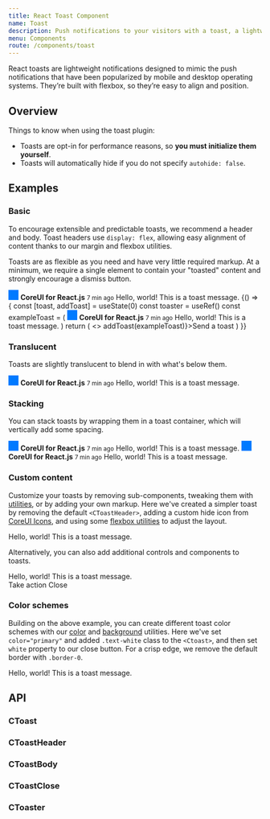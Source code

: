 ```yaml
---
title: React Toast Component
name: Toast
description: Push notifications to your visitors with a toast, a lightweight and easily customizable alert message.
menu: Components
route: /components/toast
---
```



React toasts are lightweight notifications designed to mimic the push notifications that have been popularized by mobile and desktop operating systems. They’re built with flexbox, so they’re easy to align and position.

## Overview

Things to know when using the toast plugin:

- Toasts are opt-in for performance reasons, so **you must initialize them yourself**.
- Toasts will automatically hide if you do not specify `autohide: false`.

## Examples

### Basic

To encourage extensible and predictable toasts, we recommend a header and body. Toast headers use `display: flex`, allowing easy alignment of content thanks to our margin and flexbox utilities.

Toasts are as flexible as you need and have very little required markup. At a minimum, we require a single element to contain your "toasted" content and strongly encourage a dismiss button.

<Playground>
  <CToast title="CoreUI for React.js" autohide={false}>
    <CToastHeader close>
      <svg
        className="rounded me-2"
        width="20"
        height="20"
        xmlns="http://www.w3.org/2000/svg"
        preserveAspectRatio="xMidYMid slice"
        focusable="false"
        role="img"
      >
        <rect width="100%" height="100%" fill="#007aff"></rect>
      </svg>
      <strong className="me-auto">CoreUI for React.js</strong>
      <small>7 min ago</small>
    </CToastHeader>
    <CToastBody>Hello, world! This is a toast message.</CToastBody>
  </CToast>
</Playground>

<Playground>
  {() => {
    const [toast, addToast] = useState(0)
    const toaster = useRef()
    const exampleToast = (
      <CToast title="CoreUI for React.js">
        <CToastHeader close>
          <svg
            className="rounded me-2"
            width="20"
            height="20"
            xmlns="http://www.w3.org/2000/svg"
            preserveAspectRatio="xMidYMid slice"
            focusable="false"
            role="img"
          >
            <rect width="100%" height="100%" fill="#007aff"></rect>
          </svg>
          <strong className="me-auto">CoreUI for React.js</strong>
          <small>7 min ago</small>
        </CToastHeader>
        <CToastBody>Hello, world! This is a toast message.</CToastBody>
      </CToast>
    )
    return (
      <>
        <CButton onClick={() => addToast(exampleToast)}>Send a toast</CButton>
        <CToaster ref={toaster} push={toast} placement="top-end" />
      </>
    )
  }}
</Playground>

### Translucent

Toasts are slightly translucent to blend in with what's below them.

<Playground>
  <div className="bg-dark p-3">
    <CToast title="CoreUI for React.js" autohide={false}>
      <CToastHeader close>
        <svg
          className="rounded me-2"
          width="20"
          height="20"
          xmlns="http://www.w3.org/2000/svg"
          preserveAspectRatio="xMidYMid slice"
          focusable="false"
          role="img"
        >
          <rect width="100%" height="100%" fill="#007aff"></rect>
        </svg>
        <strong className="me-auto">CoreUI for React.js</strong>
        <small>7 min ago</small>
      </CToastHeader>
      <CToastBody>Hello, world! This is a toast message.</CToastBody>
    </CToast>
  </div>
</Playground>

### Stacking

You can stack toasts by wrapping them in a toast container, which will vertically add some spacing.

<Playground>
  <CToaster>
    <CToast title="CoreUI for React.js" autohide={false}>
      <CToastHeader close>
        <svg
          className="rounded me-2"
          width="20"
          height="20"
          xmlns="http://www.w3.org/2000/svg"
          preserveAspectRatio="xMidYMid slice"
          focusable="false"
          role="img"
        >
          <rect width="100%" height="100%" fill="#007aff"></rect>
        </svg>
        <strong className="me-auto">CoreUI for React.js</strong>
        <small>7 min ago</small>
      </CToastHeader>
      <CToastBody>Hello, world! This is a toast message.</CToastBody>
    </CToast>
    <CToast title="CoreUI for React.js" autohide={false}>
      <CToastHeader close>
        <svg
          className="rounded me-2"
          width="20"
          height="20"
          xmlns="http://www.w3.org/2000/svg"
          preserveAspectRatio="xMidYMid slice"
          focusable="false"
          role="img"
        >
          <rect width="100%" height="100%" fill="#007aff"></rect>
        </svg>
        <strong className="me-auto">CoreUI for React.js</strong>
        <small>7 min ago</small>
      </CToastHeader>
      <CToastBody>Hello, world! This is a toast message.</CToastBody>
    </CToast>
  </CToaster>
</Playground>

### Custom content

Customize your toasts by removing sub-components, tweaking them with [utilities](https://coreui.io/docs/4.0/utilities/api), or by adding your own markup. Here we've created a simpler toast by removing the default `<CToastHeader>`, adding a custom hide icon from [CoreUI Icons](https://icons.coreui.io), and using some [flexbox utilities](https://coreui.io/docs/4.0/utilities/flex) to adjust the layout.

<Playground>
  <CToast autohide={false} className="align-items-center">
    <div className="d-flex">
      <CToastBody>Hello, world! This is a toast message.</CToastBody>
      <CToastClose className="me-2 m-auto" />
    </div>
  </CToast>
</Playground>


Alternatively, you can also add additional controls and components to toasts.

<Playground>
  <CToast autohide={false}>
    <CToastBody>
      Hello, world! This is a toast message.
      <div className="mt-2 pt-2 border-top">
        <CButton type="button" color="primary" size="sm">
          Take action
        </CButton>
        <CToastClose component={CButton} color="secondary" size="sm" className="ms-1">Close</CToastClose>
      </div>
    </CToastBody>
  </CToast>
</Playground>

### Color schemes

Building on the above example, you can create different toast color schemes with our [color](https://coreui.io/docs/4.0/utilities/colors) and [background](https://coreui.io/docs/4.0//utilities/background) utilities. Here we've set `color="primary"` and added `.text-white` class to the `<Ctoast>`, and then set `white` property to our close button. For a crisp edge, we remove the default border with `.border-0`.

<Playground>
  <CToast autohide={false} color="primary" className="text-white align-items-center">
    <div className="d-flex">
      <CToastBody>Hello, world! This is a toast message.</CToastBody>
      <CToastClose className="me-2 m-auto" white/>
    </div>
  </CToast>
</Playground>

## API

### CToast

<Props of={CToast} />

### CToastHeader

<Props of={CToastHeader} />

### CToastBody

<Props of={CToastBody} />

### CToastClose

<Props of={CToastClose} />

### CToaster

<Props of={CToaster} />